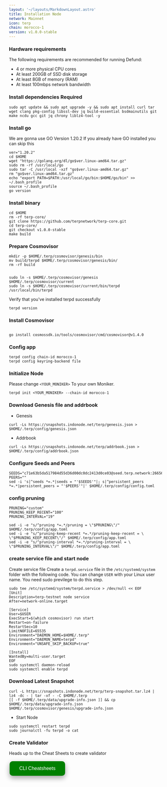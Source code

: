```yaml
---
layout: '~/layouts/MarkdownLayout.astro'
title: Installation Node
network: Mainnet
icon: terp
chain: morocco-1
version: v1.0.0-stable
---
```


### Hardware requirements

The following requirements are recommended for running Defund:

- 4 or more physical CPU cores
- At least 200GB of SSD disk storage
- At least 8GB of memory (RAM)
- At least 100mbps network bandwidth


### Install dependencies Required

```
sudo apt update && sudo apt upgrade -y && sudo apt install curl tar wget clang pkg-config libssl-dev jq build-essential bsdmainutils git make ncdu gcc git jq chrony liblz4-tool -y
```

### Install go

We are gonna use GO Version 1.20.2
If you already have GO installed you can skip this 

```
ver="1.20.2"
cd $HOME
wget "https://golang.org/dl/go$ver.linux-amd64.tar.gz"
sudo rm -rf /usr/local/go
sudo tar -C /usr/local -xzf "go$ver.linux-amd64.tar.gz"
rm "go$ver.linux-amd64.tar.gz"
echo "export PATH=$PATH:/usr/local/go/bin:$HOME/go/bin" >> ~/.bash_profile
source ~/.bash_profile
go version
```

### Install binary

```
cd $HOME
rm -rf terp-core/
git clone https://github.com/terpnetwork/terp-core.git
cd terp-core/
git checkout v1.0.0-stable
make build
```

### Prepare Cosmovisor
```
mkdir -p $HOME/.terp/cosmovisor/genesis/bin
mv build/terpd $HOME/.terp/cosmovisor/genesis/bin/
rm -rf build


sudo ln -s $HOME/.terp/cosmovisor/genesis $HOME/.terp/cosmovisor/current
sudo ln -s $HOME/.terp/cosmovisor/current/bin/terpd /usr/local/bin/terpd
```


Verify that you've installed terpd successfully

```
terpd version
```

### Install Cosmovisor
```

go install cosmossdk.io/tools/cosmovisor/cmd/cosmovisor@v1.4.0
```

### Config app

```
terpd config chain-id morocco-1
terpd config keyring-backend file
```

### Initialize Node

Please change `<YOUR_MONIKER>` To your own Moniker.

```
terpd init <YOUR_MONIKER> --chain-id morocco-1
```

### Download Genesis file and addrbook

- Genesis

```
curl -Ls https://snapshots.indonode.net/terp/genesis.json > $HOME/.terp/config/genesis.json
```

- Addrbook

```
curl -Ls https://snapshots.indonode.net/terp/addrbook.json > $HOME/.terp/config/addrbook.json
```

### Configure Seeds and Peers

```
SEEDS="c71e63b5da517984d55d36d00dc0dc2413d0ce03@seed.terp.network:26656"
PEERS=""
sed -i 's|^seeds *=.*|seeds = "'$SEEDS'"|; s|^persistent_peers *=.*|persistent_peers = "'$PEERS'"|' $HOME/.terp/config/config.toml
```

### config pruning

```
PRUNING="custom"
PRUNING_KEEP_RECENT="100"
PRUNING_INTERVAL="19"

sed -i -e "s/^pruning *=.*/pruning = \"$PRUNING\"/" $HOME/.terp/config/app.toml
sed -i -e "s/^pruning-keep-recent *=.*/pruning-keep-recent = \
\"$PRUNING_KEEP_RECENT\"/" $HOME/.terp/config/app.toml
sed -i -e "s/^pruning-interval *=.*/pruning-interval = \
\"$PRUNING_INTERVAL\"/" $HOME/.terp/config/app.toml
```


### create service file and start node

Create service file
Create a `terpd.service` file in the `/etc/systemd/system` folder with the following code. 
You can change `USER` with your Linux user name. You need sudo previlege to do this step.

```
sudo tee /etc/systemd/system/terpd.service > /dev/null << EOF
[Unit]
Description=terp-testnet node service
After=network-online.target

[Service]
User=$USER
ExecStart=$(which cosmovisor) run start
Restart=on-failure
RestartSec=10
LimitNOFILE=65535
Environment="DAEMON_HOME=$HOME/.terp"
Environment="DAEMON_NAME=terpd"
Environment="UNSAFE_SKIP_BACKUP=true"

[Install]
WantedBy=multi-user.target
EOF
sudo systemctl daemon-reload
sudo systemctl enable terpd
```

### Download Latest Snapshot
```
curl -L https://snapshots.indonode.net/terp/terp-snapshot.tar.lz4 | lz4 -dc - | tar -xf - -C $HOME/.terp
[[ -f $HOME/.terp/data/upgrade-info.json ]] && cp $HOME/.terp/data/upgrade-info.json $HOME/.terp/cosmovisor/genesis/upgrade-info.json
```

- Start Node

```
sudo systemctl restart terpd
sudo journalctl -fu terpd -o cat
```
### Create Validator

Heads up to the Cheat Sheets to create validator

<a href="https://www.indonode.net/mainnet/terp/cheat" target="_blank">
  <button style="background-color: green; border: none; color: white; padding: 15px 32px; text-align: center; text-decoration: none; display: inline-block; font-size: 16px; margin: 4px 2px; cursor: pointer; border-radius: 10px; box-shadow: 0 8px 16px 0 rgba(0,0,0,0.2), 0 6px 20px 0 rgba(0,0,0,0.19);" onmouseover="this.style.boxShadow='0 0 0 4px rgba(0,255,0,0.5)'" onmouseout="this.style.boxShadow='0 8px 16px 0 rgba(0,0,0,0.2), 0 6px 20px 0 rgba(0,0,0,0.19)'">CLI Cheatsheets</button>
</a>